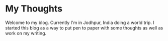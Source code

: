 <SEO title="Home" />

# My Thoughts
Welcome to my blog. Currently I'm in Jodhpur, India doing a world trip. I started this blog as a way to put pen to paper with some thoughts as well as work on my writing. 
